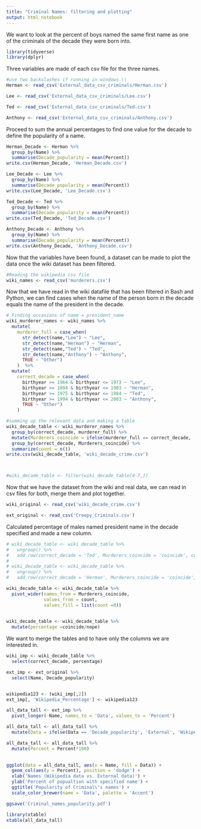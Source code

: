 ---
title: "Criminal Names: filtering and plotting"
output: html_notebook
---

We want to look at the percent of boys named the same first name as one of the criminals of the decade they were born into.

```{r}
library(tidyverse)
library(dplyr)
```

Three variables are made of each csv file for the three names.

```{r}

#use two backslashes if running in windows \\
Herman <- read_csv('External_data_csv_criminals/Herman.csv')

Lee <- read_csv('External_data_csv_criminals/Lee.csv')

Ted <- read_csv('External_data_csv_criminals/Ted.csv')

Anthony <- read_csv('External_data_csv_criminals/Anthony.csv')
```

Proceed to sum the annual percentages to find one value for the decade to define the popularity of a name.

```{r}
Herman_Decade <- Herman %>%
  group_by(Name) %>%
  summarise(Decade_popularity = mean(Percent))
write.csv(Herman_Decade, 'Herman_Decade.csv')

Lee_Decade <- Lee %>%
  group_by(Name) %>%
  summarise(Decade_popularity = mean(Percent))
write.csv(Lee_Decade, 'Lee_Decade.csv')

Ted_Decade <- Ted %>%
  group_by(Name) %>%
  summarise(Decade_popularity = mean(Percent))
write.csv(Ted_Decade, 'Ted_Decade.csv')

Anthony_Decade <- Anthony %>%
  group_by(Name) %>%
  summarise(Decade_popularity = mean(Percent))
write.csv(Anthony_Decade, 'Anthony_Decade.csv')
```

Now that the variables have been found, a dataset can be made to plot the data once the wiki dataset has been filtered.


```{r}
#Reading the wikipedia csv file
wiki_names <- read_csv('murderers.csv') 
```

Now that we have read in the wiki datafile that has been filtered in Bash and Python, we can find cases when the name of the person born in the decade equals the name of the president in the decade.

```{r}
# Finding occasions of name = president_name
wiki_murderer_names <- wiki_names %>%
  mutate(
    murderer_full = case_when(
      str_detect(name,"Lee") ~ "Lee",
      str_detect(name,"Herman") ~ "Herman",
      str_detect(name,"Ted") ~ "Ted",
      str_detect(name,"Anthony") ~ "Anthony",
      TRUE ~ "Other")
    )  %>%
  mutate(
    correct_decade = case_when(
      birthyear >= 1964 & birthyear <= 1973 ~ "Lee",
      birthyear >= 1894 & birthyear <= 1903 ~ "Herman",
      birthyear >= 1975 & birthyear <= 1984 ~ "Ted",
      birthyear >= 1994 & birthyear <= 2003 ~ "Anthony",
      TRUE ~ "Other")
    )

```

```{r}
#summing up the relevant data and making a table
wiki_decade_table <- wiki_murderer_names %>%
  group_by(correct_decade, murderer_full) %>%
  mutate(Murderers_coincide = ifelse(murderer_full == correct_decade, 'coincide', 'nope')) %>%
  group_by(correct_decade, Murderers_coincide) %>%
  summarize(count = n())
write.csv(wiki_decade_table, 'wiki_decade_crime.csv')



#wiki_decade_table <- filter(wiki_decade_table[4-7,])
```

Now that we have the dataset from the wiki and real data, we can read in csv files for both, merge them and plot together.

```{r}
wiki_original <- read_csv('wiki_decade_crime.csv')

ext_original <- read_csv('Creepy_Criminals.csv')
```

Calculated percentage of males named president name in the decade specified and made a new column.

```{r}
# wiki_decade_table <- wiki_decade_table %>%
#   ungroup() %>%
#   add_row(correct_decade = 'Ted', Murderers_coincide = 'coincide', count = 0)
# 
# wiki_decade_table <- wiki_decade_table %>%
#   ungroup() %>%
#   add_row(correct_decade = 'Herman', Murderers_coincide = 'coincide', count = 0)

wiki_decade_table <- wiki_decade_table %>%
  pivot_wider(names_from = Murderers_coincide, 
              values_from = count, 
              values_fill = list(count =0))
  

wiki_decade_table <- wiki_decade_table %>%
  mutate(percentage =coincide/nope)
```

We want to merge the tables and to have only the columns we are interested in.

```{r}
wiki_imp <- wiki_decade_table %>%
  select(correct_decade, percentage)

ext_imp <- ext_original %>%
  select(Name, Decade_popularity)


wikipedia123 <- (wiki_imp[,2])
ext_imp[, 'Wikipedia_Percentage'] <- wikipedia123

```

```{r}
all_data_tall <- ext_imp %>%
  pivot_longer(-Name, names_to = 'Data', values_to = 'Percent')

all_data_tall <- all_data_tall %>%
  mutate(Data = ifelse(Data == 'Decade_popularity', 'External', 'Wikipedia'))

all_data_tall <- all_data_tall %>%
  mutate(Percent = Percent*100)
    
```

```{r}
ggplot(data = all_data_tall, aes(x = Name, fill = Data)) +
  geom_col(aes(y = Percent), position = 'dodge') +
  xlab('Names (Wikipedia data vs. External data)') +
  ylab('Percent of popualtion with specified name') +
  ggtitle('Popularity of Criminal\'s names') +
  scale_color_brewer(name = 'Data', palette = 'Accent')

ggsave('Criminal_names_popularity.pdf')
```

```{r}
library(xtable)
xtable(all_data_tall)
```
